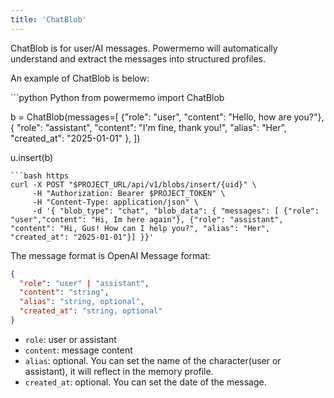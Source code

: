 ```yaml
---
title: 'ChatBlob'
---
```


ChatBlob is for user/AI messages. 
Powermemo will automatically understand and extract the messages into structured profiles.

An example of ChatBlob is below:

<Accordion title="Example to insert ChatBlob">
<CodeGroup>
```python Python
from powermemo import ChatBlob

b = ChatBlob(messages=[
    {"role": "user", "content": "Hello, how are you?"},
    {
        "role": "assistant", 
        "content": "I'm fine, thank you!", 
        "alias": "Her", 
        "created_at": "2025-01-01"
    },
])


u.insert(b)
```
```bash https
curl -X POST "$PROJECT_URL/api/v1/blobs/insert/{uid}" \
     -H "Authorization: Bearer $PROJECT_TOKEN" \
     -H "Content-Type: application/json" \
     -d '{ "blob_type": "chat", "blob_data": { "messages": [ {"role": "user","content": "Hi, Im here again"}, {"role": "assistant", "content": "Hi, Gus! How can I help you?", "alias": "Her", "created_at": "2025-01-01"}] }}'
```
</CodeGroup>
</Accordion>

The message format is OpenAI Message format:
```json
{
  "role": "user" | "assistant",
  "content": "string",
  "alias": "string, optional",
  "created_at": "string, optional"
}
```
- `role`: user or assistant
- `content`: message content
- `alias`: optional. You can set the name of the character(user or assistant), it will reflect in the memory profile.
- `created_at`: optional. You can set the date of the message.
